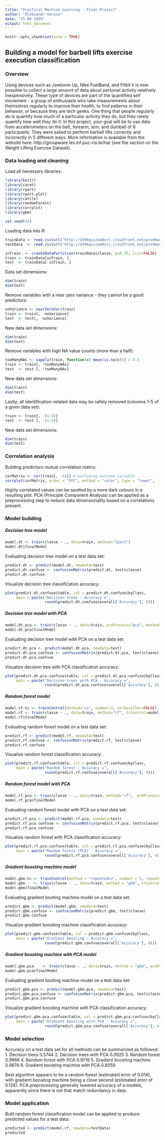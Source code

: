 ```yaml
---
title: "Practical Machine Learning - Final Project"
author: "Oleksandr Vorona"
date: "25 08 2019"
output: html_document
---
```


```r
knitr::opts_chunk$set(echo = TRUE)
```

## Building a model for barbell lifts exercise execution classification

### Overview
Using devices such as Jawbone Up, Nike FuelBand, and Fitbit it is now possible to collect a large amount of data about personal activity relatively inexpensively. These type of devices are part of the quantified self movement - a group of enthusiasts who take measurements about themselves regularly to improve their health, to find patterns in their behavior, or because they are tech geeks. One thing that people regularly do is quantify how much of a particular activity they do, but they rarely quantify how well they do it. In this project, your goal will be to use data from accelerometers on the belt, forearm, arm, and dumbell of 6 participants. They were asked to perform barbell lifts correctly and incorrectly in 5 different ways. More information is available from the website here: http://groupware.les.inf.puc-rio.br/har (see the section on the Weight Lifting Exercise Dataset).

### Data loading and cleaning
Load all necessary libraries:
```r
library(knitr)
library(caret)
library(rpart)
library(rpart.plot)
library(rattle)
library(randomForest)
library(corrplot)
library(gbm)

set.seed(42)
```

Loading data into R:
```r
trainData <- read.csv(url("http://d396qusza40orc.cloudfront.net/predmachlearn/pml-training.csv"))
testData  <- read.csv(url("http://d396qusza40orc.cloudfront.net/predmachlearn/pml-testing.csv"))

inTrain  <- createDataPartition(trainData$classe, p=0.75, list=FALSE)
train <- trainData[inTrain, ]
test  <- trainData[-inTrain, ]
```

Data set dimensions:
```r
dim(train)
dim(test)
```

Remove variables with a near zero variance - they cannot be a good predictors:
```r
noVariance <- nearZeroVar(train)
train <- train[, -noVariance]
test  <- test[, -noVariance]
```

New data set dimensions:
```r
dim(train)
dim(test)
```

Remove variables with high NA value counts (more than a half):
```r
tooManyNAs <- sapply(train, function(x) mean(is.na(x))) > 0.5
train <- train[, !tooManyNAs]
test  <- test [, !tooManyNAs]
```

New data set dimensions:
```r
dim(train)
dim(test)
```

Lastly, all identification-related data may be safely removed (columns 1-5 of a given data set):
```r
train <- train[, -(1:5)]
test  <- test [, -(1:5)]
```

New data set dimensions:
```r
dim(train)
dim(test)
```


### Correlation analysis
Building predictors mutual correlation matrix:
```r
corMatrix <- cor(train[, -54]) # excluding outcome variable
corrplot(corMatrix, order = "FPC", method = "color", type = "lower",  tl.cex = 0.8, tl.col = rgb(0, 0, 0))
```

Highly correlated values can be spotted by a more dark colours in a resulting plot. PCA (Principle Component Analysis)
can be applied as a preprocessing step to reduce data dimensionality based on a correlations present.

### Model building

##### Decision tree model
```r
model.dt <- train(classe ~ ., data=train, method="rpart")
model.dt$finalModel
```

Evaluating decision tree model on a test data set:
```r
predict.dt <- predict(model.dt, newdata=test)
predict.dt.confuse <- confusionMatrix(predict.dt, test$classe)
predict.dt.confuse
```

Visualize decision tree classification accuracy:
```r
plot(predict.dt.confuse$table, col = predict.dt.confuse$byClass, 
     main = paste("Decision trees - Accuracy =",
                  round(predict.dt.confuse$overall['Accuracy'], 4)))
```

##### Decision tree model with PCA
```r
model.dt.pca <- train(classe ~ ., data=train, preProcess="pca", method="rpart")
model.dt.pca$finalModel
```

Evaluating decision tree model with PCA on a test data set:
```r
predict.dt.pca <- predict(model.dt.pca, newdata=test)
predict.dt.pca.confuse <- confusionMatrix(predict.dt.pca, test$classe)
predict.dt.pca.confuse
```

Visualize decision tree with PCA classification accuracy:
```r
plot(predict.dt.pca.confuse$table, col = predict.dt.pca.confuse$byClass, 
     main = paste("Decision trees with PCA - Accuracy =",
                  round(predict.dt.pca.confuse$overall['Accuracy'], 4)))
```

##### Random forest model
```r
model.rf.tc <- trainControl(method="cv", number=3, verboseIter=FALSE)
model.rf <- train(classe ~ ., data=train, method="rf", trControl=model.rf.tc)
model.rf$finalModel
```

Evaluating random forest model on a test data set:
```r
predict.rf <- predict(model.rf, newdata=test)
predict.rf.confuse <- confusionMatrix(predict.rf, test$classe)
predict.rf.confuse
```

Visualize random forest classification accuracy:
```r
plot(predict.rf.confuse$table, col = predict.rf.confuse$byClass, 
     main = paste("Random forest - Accuracy =",
                  round(predict.rf.confuse$overall['Accuracy'], 4)))
```

##### Random forest model with PCA
```r
model.rf.pca <- train(classe ~ ., data=train, method="rf",  preProcess="pca", trControl=model.rf.tc)
model.rf.pca$finalModel
```

Evaluating random forest model with PCA on a test data set:
```r
predict.rf.pca <- predict(model.rf.pca, newdata=test)
predict.rf.pca.confuse <- confusionMatrix(predict.rf.pca, test$classe)
predict.rf.pca.confuse
```

Visualize random forest with PCA classification accuracy:
```r
plot(predict.rf.pca.confuse$table, col = predict.rf.pca.confuse$byClass, 
     main = paste("Random forest (PCA) - Accuracy =",
                  round(predict.rf.pca.confuse$overall['Accuracy'], 4)))
```

##### Gradient boosting machine model
```r
model.gbm.tc <- trainControl(method = "repeatedcv", number = 5, repeats = 1)
model.gbm    <- train(classe ~ ., data=train, method = "gbm", trControl = model.gbm.tc, verbose = FALSE)
model.gbm$finalModel
```

Evaluating gradient booting machine model on a test data set:
```r
predict.gbm <- predict(model.gbm, newdata=test)
predict.gbm.confuse <- confusionMatrix(predict.gbm, test$classe)
predict.gbm.confuse
```

Visualize gradient boosting machine classification accuracy:
```r
plot(predict.gbm.confuse$table, col = predict.gbm.confuse$byClass, 
     main = paste("Gradient boosting - Accuracy =",
                  round(predict.gbm.confuse$overall['Accuracy'], 4)))
```

##### Gradient boosting machine with PCA model
```r
model.gbm.pca    <- train(classe ~ ., data=train, method = "gbm", preProcess="pca", trControl = model.gbm.tc, verbose = FALSE)
model.gbm.pca$finalModel
```

Evaluating gradient booting machine model on a test data set:
```r
predict.gbm.pca <- predict(model.gbm.pca, newdata=test)
predict.gbm.pca.confuse <- confusionMatrix(predict.gbm.pca, test$classe)
predict.gbm.pca.confuse
```

Visualize gradient boosting machine with PCA classification accuracy:
```r
plot(predict.gbm.pca.confuse$table, col = predict.gbm.pca.confuse$byClass, 
     main = paste("Gradient boosting with PCA - Accuracy =",
                  round(predict.gbm.pca.confuse$overall['Accuracy'], 4)))
```

### Model selection
Accuracy on a test data set for all methods can be summarized as followed:
1. Decision trees                         0.5744
2. Decision trees with PCA                0.3925
3. Random forest                          0.9986
4. Random forest with PCA                 0.9719
5. Gradient boosting machine              0.9874
6. Gradient boosting machine with PCA     0.8059

Best algorithm appears to be a random forest (estimated error of 0.014), with gradient boosting machine
being a close second (estimated error of 0.126). PCA preprocessing generally lowered accuracy of a 
models, apparently since there is not that match redundancy in data.

### Model application
Built random forest classification model can be applied to produce predicted values for a test data:
```r
predicted <- predict(model.rf, newdata=testData)
predicted
```

